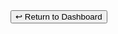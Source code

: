 



<Button className="bg-[#E14462] ml-12 mt-6">
  <Link
    href="/pay"
  >
  ↩ Return to Dashboard
  </Link>
</Button>

<TableauEmbed
  src='https://us-west-2a.online.tableau.com/t/embedtableau/views/PacificaPayForecaster/PayForecaster'
  height='720px'
  width='1366px'
  WebEdit
/>
